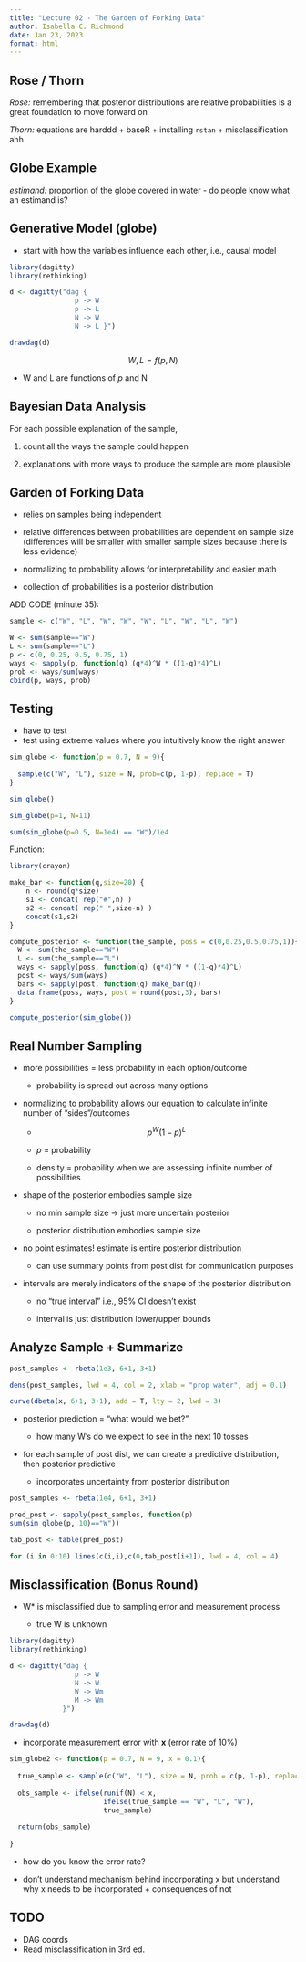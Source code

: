 ```yaml
---
title: "Lecture 02 - The Garden of Forking Data"
author: Isabella C. Richmond
date: Jan 23, 2023
format: html
---
```


## Rose / Thorn

*Rose:* remembering that posterior distributions are relative probabilities is a great foundation to move forward on

*Thorn:* equations are harddd + baseR + installing `rstan` + misclassification ahh

## Globe Example

*estimand:* proportion of the globe covered in water - do people know what an estimand is?

## Generative Model (globe)

-   start with how the variables influence each other, i.e., causal model

```r
library(dagitty)
library(rethinking)

d <- dagitty("dag {
                p -> W
                p -> L
                N -> W 
                N -> L }")

drawdag(d)

```

$$
W,L = f(p,N)
$$

-   W and L are functions of *p* and N

## Bayesian Data Analysis

For each possible explanation of the sample,

1.  count all the ways the sample could happen

2.  explanations with more ways to produce the sample are more plausible

## Garden of Forking Data

-   relies on samples being independent

-   relative differences between probabilities are dependent on sample size (differences will be smaller with smaller sample sizes because there is less evidence)

-   normalizing to probability allows for interpretability and easier math

-   collection of probabilities is a posterior distribution

ADD CODE (minute 35):

```r
sample <- c("W", "L", "W", "W", "W", "L", "W", "L", "W")

W <- sum(sample=="W")
L <- sum(sample=="L")
p <- c(0, 0.25, 0.5, 0.75, 1)
ways <- sapply(p, function(q) (q*4)^W * ((1-q)*4)^L)
prob <- ways/sum(ways)
cbind(p, ways, prob)
```

## Testing

-   have to test
-   test using extreme values where you intuitively know the right answer

```r
sim_globe <- function(p = 0.7, N = 9){
  
  sample(c("W", "L"), size = N, prob=c(p, 1-p), replace = T)
}

sim_globe()

sim_globe(p=1, N=11) 

sum(sim_globe(p=0.5, N=1e4) == "W")/1e4

```

Function:

```r
library(crayon)

make_bar <- function(q,size=20) {
    n <- round(q*size)
    s1 <- concat( rep("#",n) )
    s2 <- concat( rep(" ",size-n) )
    concat(s1,s2)
}

compute_posterior <- function(the_sample, poss = c(0,0.25,0.5,0.75,1)){
  W <- sum(the_sample=="W")
  L <- sum(the_sample=="L")
  ways <- sapply(poss, function(q) (q*4)^W * ((1-q)*4)^L)
  post <- ways/sum(ways)
  bars <- sapply(post, function(q) make_bar(q))
  data.frame(poss, ways, post = round(post,3), bars)
}

compute_posterior(sim_globe())
```

## Real Number Sampling

-   more possibilities = less probability in each option/outcome

    -   probability is spread out across many options

-   normalizing to probability allows our equation to calculate infinite number of "sides"/outcomes

    -   $$
        p^W(1-p)^L
        $$

    -   *p* = probability

    -   density = probability when we are assessing infinite number of possibilities

-   shape of the posterior embodies sample size

    -   no min sample size -\> just more uncertain posterior

    -   posterior distribution embodies sample size

-   no point estimates! estimate is entire posterior distribution

    -   can use summary points from post dist for communication purposes

-   intervals are merely indicators of the shape of the posterior distribution

    -   no "true interval" i.e., 95% CI doesn't exist

    -   interval is just distribution lower/upper bounds

## Analyze Sample + Summarize

```r
post_samples <- rbeta(1e3, 6+1, 3+1)

dens(post_samples, lwd = 4, col = 2, xlab = "prop water", adj = 0.1)

curve(dbeta(x, 6+1, 3+1), add = T, lty = 2, lwd = 3)

```

-   posterior prediction = "what would we bet?"

    -   how many W's do we expect to see in the next 10 tosses

-   for each sample of post dist, we can create a predictive distribution, then posterior predictive

    -   incorporates uncertainty from posterior distribution

```r
post_samples <- rbeta(1e4, 6+1, 3+1)

pred_post <- sapply(post_samples, function(p) 
sum(sim_globe(p, 10)=="W"))

tab_post <- table(pred_post)

for (i in 0:10) lines(c(i,i),c(0,tab_post[i+1]), lwd = 4, col = 4)

```

## Misclassification (Bonus Round)

-   W\* is misclassified due to sampling error and measurement process

    -   true W is unknown

```r
library(dagitty)
library(rethinking)

d <- dagitty("dag {
                p -> W
                N -> W
                W -> Wm
                M -> Wm
             }")

drawdag(d)
```

-   incorporate measurement error with **x** (error rate of 10%)

```r

sim_globe2 <- function(p = 0.7, N = 9, x = 0.1){
  
  true_sample <- sample(c("W", "L"), size = N, prob = c(p, 1-p), replace = T)
  
  obs_sample <- ifelse(runif(N) < x,
                       ifelse(true_sample == "W", "L", "W"),
                       true_sample)
  
  return(obs_sample)
  
}
```

-   how do you know the error rate?

-   don't understand mechanism behind incorporating x but understand why x needs to be incorporated + consequences of not

## TODO

-   DAG coords
-   Read misclassification in 3rd ed.
